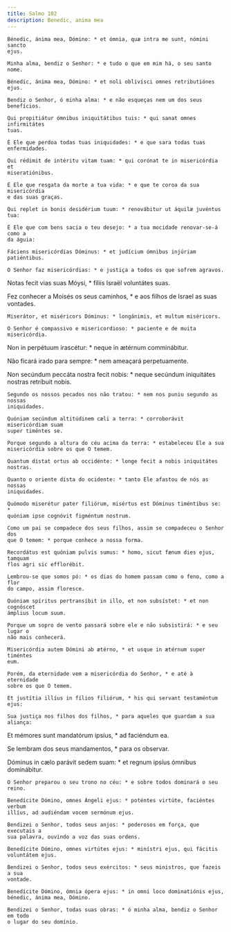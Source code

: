 ```yaml
---
title: Salmo 102
description: Benedic, anima mea
---
```


<div class="side-by-side not-content">

    Bénedic, ánima mea, Dómino: * et ómnia, quæ intra me sunt, nómini sancto
    ejus.

    Minha alma, bendiz o Senhor: * e tudo o que em mim há, o seu santo nome.

    Bénedic, ánima mea, Dómino: * et noli oblivísci omnes retributiónes ejus.

    Bendiz o Senhor, ó minha alma: * e não esqueças nem um dos seus benefícios.

    Qui propitiátur ómnibus iniquitátibus tuis: * qui sanat omnes infirmitátes
    tuas.

    É Ele que perdoa todas tuas iniquidades: * e que sara todas tuas
    enfermidades.

    Qui rédimit de intéritu vitam tuam: * qui corónat te in misericórdia et
    miseratiónibus.

    É Ele que resgata da morte a tua vida: * e que te coroa da sua misericórdia
    e das suas graças.

    Qui replet in bonis desidérium tuum: * renovábitur ut áquilæ juvéntus tua:

    É Ele que com bens sacia o teu desejo: * a tua mocidade renovar-se-á como a
    da águia:

    Fáciens misericórdias Dóminus: * et judícium ómnibus injúriam patiéntibus.

    O Senhor faz misericórdias: * e justiça a todos os que sofrem agravos.
  </span>

Notas fecit vias suas Móysi, * fíliis Israël voluntátes suas.

  <span>
    Fez conhecer a Moisés os seus caminhos, * e aos filhos de Israel as suas
    vontades.

    Miserátor, et miséricors Dóminus: * longánimis, et multum miséricors.

    O Senhor é compassivo e misericordioso: * paciente e de muita misericórdia.
  </span>

Non in perpétuum irascétur: * neque in ætérnum comminábitur.

Não ficará irado para sempre: * nem ameaçará perpetuamente.

  <span>
    Non secúndum peccáta nostra fecit nobis: * neque secúndum iniquitátes
    nostras retríbuit nobis.

    Segundo os nossos pecados nos não tratou: * nem nos puniu segundo as nossas
    iniquidades.

    Quóniam secúndum altitúdinem cæli a terra: * corroborávit misericórdiam suam
    super timéntes se.

    Porque segundo a altura do céu acima da terra: * estabeleceu Ele a sua
    misericórdia sobre os que O temem.

    Quantum distat ortus ab occidénte: * longe fecit a nobis iniquitátes
    nostras.

    Quanto o oriente dista do ocidente: * tanto Ele afastou de nós as nossas
    iniquidades.

    Quómodo miserétur pater filiórum, misértus est Dóminus timéntibus se: *
    quóniam ipse cognóvit figméntum nostrum.

    Como um pai se compadece dos seus filhos, assim se compadeceu o Senhor dos
    que O temem: * porque conhece a nossa forma.

    Recordátus est quóniam pulvis sumus: * homo, sicut fænum dies ejus, tamquam
    flos agri sic efflorébit.

    Lembrou-se que somos pó: * os dias do homem passam como o feno, como a flor
    do campo, assim floresce.

    Quóniam spíritus pertransíbit in illo, et non subsístet: * et non cognóscet
    ámplius locum suum.

    Porque um sopro de vento passará sobre ele e não subsistirá: * e seu lugar o
    não mais conhecerá.

    Misericórdia autem Dómini ab ætérno, * et usque in ætérnum super timéntes
    eum.

    Porém, da eternidade vem a misericórdia do Senhor, * e até à eternidade
    sobre os que O temem.

    Et justítia illíus in fílios filiórum, * his qui servant testaméntum ejus:

    Sua justiça nos filhos dos filhos, * para aqueles que guardam a sua aliança:
  </span>

Et mémores sunt mandatórum ipsíus, * ad faciéndum ea.

Se lembram dos seus mandamentos, * para os observar.

  <span>
    Dóminus in cælo parávit sedem suam: * et regnum ipsíus ómnibus dominábitur.

    O Senhor preparou o seu trono no céu: * e sobre todos dominará o seu reino.

    Benedícite Dómino, omnes Ángeli ejus: * poténtes virtúte, faciéntes verbum
    illíus, ad audiéndam vocem sermónum ejus.

    Bendizei o Senhor, todos seus anjos: * poderosos em força, que executais a
    sua palavra, ouvindo a voz das suas ordens.

    Benedícite Dómino, omnes virtútes ejus: * minístri ejus, qui fácitis
    voluntátem ejus.

    Bendizei o Senhor, todos seus exércitos: * seus ministros, que fazeis a sua
    vontade.

    Benedícite Dómino, ómnia ópera ejus: * in omni loco dominatiónis ejus,
    bénedic, ánima mea, Dómino.

    Bendizei o Senhor, todas suas obras: * ó minha alma, bendiz o Senhor em todo
    o lugar do seu domínio.

</div>
